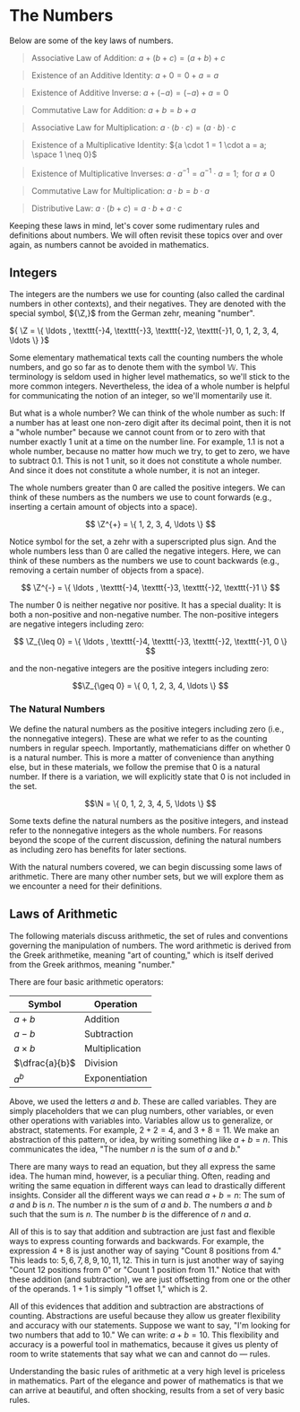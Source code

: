 # The Numbers

Below are some of the key laws of numbers.

> Associative Law of Addition: ${a + (b + c) = (a + b) + c}$

> Existence of an Additive Identity: ${a + 0 = 0 + a = a}$

> Existence of Additive Inverse: ${a + (-a) = (-a) + a = 0}$

> Commutative Law for Addition: ${a + b = b + a}$

> Associative Law for Multiplication:
> ${a \cdot (b \cdot c) = (a \cdot b) \cdot c}$

> Existence of a Multiplicative Identity:
> ${a \cdot 1 = 1 \cdot a = a; \space 1 \neq 0}$

> Existence of Multiplicative Inverses:
> ${a \cdot a^{-1} = a^{-1} \cdot a = 1; \text{ for } a \neq 0}$

> Commutative Law for Multiplication: ${a \cdot b = b \cdot a}$

> Distributive Law: ${a \cdot (b + c) = a \cdot b + a \cdot c}$

Keeping these laws in mind, let's cover some rudimentary rules and
definitions about numbers. We will often revisit these topics over and over
again, as numbers cannot be avoided in mathematics.

## Integers

The integers are the numbers we use for counting (also called the cardinal
numbers in other contexts), and their negatives. They are denoted with the
special symbol, ${\Z,}$ from the German zehr, meaning "number".

${ \Z = \{ \ldots , \texttt{-}4, \texttt{-}3, \texttt{-}2, \texttt{-}1, 0,
1, 2, 3, 4, \ldots \} }$

Some elementary mathematical texts call the counting numbers the whole
numbers, and go so far as to denote them with the symbol ${\mathbb{W}.}$
This terminology is seldom used in higher level mathematics, so we'll stick
to the more common integers. Nevertheless, the idea of a whole number is
helpful for communicating the notion of an integer, so we'll momentarily
use it.

But what is a whole number? We can think of the whole number as such: If a
number has at least one non-zero digit after its decimal point, then it is
not a "whole number" because we cannot count from or to zero with that
number exactly 1 unit at a time on the number line. For example, ${1.1}$ is
not a whole number, because no matter how much we try, to get to zero, we
have to subtract ${0.1.}$ This is not 1 unit, so it does not constitute a
whole number. And since it does not constitute a whole number, it is not an
integer.

The whole numbers greater than ${0}$ are called the positive integers. We
can think of these numbers as the numbers we use to count forwards (e.g.,
inserting a certain amount of objects into a space).

$$ \Z^{+} = \{ 1, 2, 3, 4, \ldots \} $$

Notice symbol for the set, a zehr with a superscripted plus sign. And the
whole numbers less than ${0}$ are called the negative integers. Here, we
can think of these numbers as the numbers we use to count backwards (e.g.,
removing a certain number of objects from a space).

$$
\Z^{-} = \{ \ldots , \texttt{-}4, \texttt{-}3, \texttt{-}2, \texttt{-}1
\}
$$

The number ${0}$ is neither negative nor positive. It has a special
duality: It is both a non-positive and non-negative number. The
non-positive integers are negative integers including zero:

$$
\Z_{\leq 0} = \{ \ldots , \texttt{-}4, \texttt{-}3, \texttt{-}2,
\texttt{-}1, 0 \}
$$

and the non-negative integers are the positive integers including zero:

$$\Z_{\geq 0} = \{ 0, 1, 2, 3, 4, \ldots \} $$

### The Natural Numbers

We define the natural numbers as the positive integers including zero
(i.e., the nonnegative integers). These are what we refer to as the
counting numbers in regular speech. Importantly, mathematicians differ on
whether ${0}$ is a natural number. This is more a matter of convenience
than anything else, but in these materials, we follow the premise that
${0}$ is a natural number. If there is a variation, we will explicitly
state that ${0}$ is not included in the set.

$$\N = \{ 0, 1, 2, 3, 4, 5, \ldots \} $$

Some texts define the natural numbers as the positive integers, and instead
refer to the nonnegative integers as the whole numbers. For reasons beyond
the scope of the current discussion, defining the natural numbers as
including zero has benefits for later sections.

With the natural numbers covered, we can begin discussing some laws of
arithmetic. There are many other number sets, but we will explore them as
we encounter a need for their definitions.

## Laws of Arithmetic

The following materials discuss arithmetic, the set of rules and
conventions governing the manipulation of numbers. The word arithmetic is
derived from the Greek arithmetike, meaning "art of counting," which is
itself derived from the Greek arithmos, meaning "number."

There are four basic arithmetic operators:

| Symbol         | Operation      |
| -------------- | -------------- |
| $a + b$        | Addition       |
| $a - b$        | Subtraction    |
| $a \times b$   | Multiplication |
| $\dfrac{a}{b}$ | Division       |
| $a^b$          | Exponentiation |

Above, we used the letters $a$ and $b$. These are called variables. They
are simply placeholders that we can plug numbers, other variables, or even
other operations with variables into. Variables allow us to generalize, or
abstract, statements. For example, ${2 + 2 = 4}$, and ${3 + 8 = 11}$. We
make an abstraction of this pattern, or idea, by writing something like
${a + b = n.}$ This communicates the idea, "The number ${n}$ is the sum of
${a}$ and ${b.}$"

There are many ways to read an equation, but they all express the same
idea. The human mind, however, is a peculiar thing. Often, reading and
writing the same equation in different ways can lead to drastically
different insights. Consider all the different ways we can read
${a + b = n:}$ The sum of ${a}$ and ${b}$ is ${n.}$ The number ${n}$ is the
sum of ${a}$ and ${b.}$ The numbers ${a}$ and ${b}$ such that the sum is
${n.}$ The number ${b}$ is the difference of ${n}$ and ${a.}$

All of this is to say that addition and subtraction are just fast and
flexible ways to express counting forwards and backwards. For example, the
expression ${4 + 8}$ is just another way of saying "Count ${8}$ positions
from ${4}$." This leads to: ${5, 6, 7, 8, 9, 10, 11, 12.}$ This in turn is
just another way of saying "Count ${12}$ positions from ${0}$" or "Count
${1}$ position from ${11.}$" Notice that with these addition (and
subtraction), we are just offsetting from one or the other of the operands.
${1 + 1}$ is simply "1 offset 1," which is ${2.}$

All of this evidences that addition and subtraction are abstractions of
counting. Abstractions are useful because they allow us greater flexibility
and accuracy with our statements. Suppose we want to say, "I'm looking for
two numbers that add to 10." We can write: $a + b = 10$. This flexibility
and accuracy is a powerful tool in mathematics, because it gives us plenty
of room to write statements that say what we can and cannot do &mdash;
rules.

Understanding the basic rules of arithmetic at a very high level is
priceless in mathematics. Part of the elegance and power of mathematics is
that we can arrive at beautiful, and often shocking, results from a set of
very basic rules.
